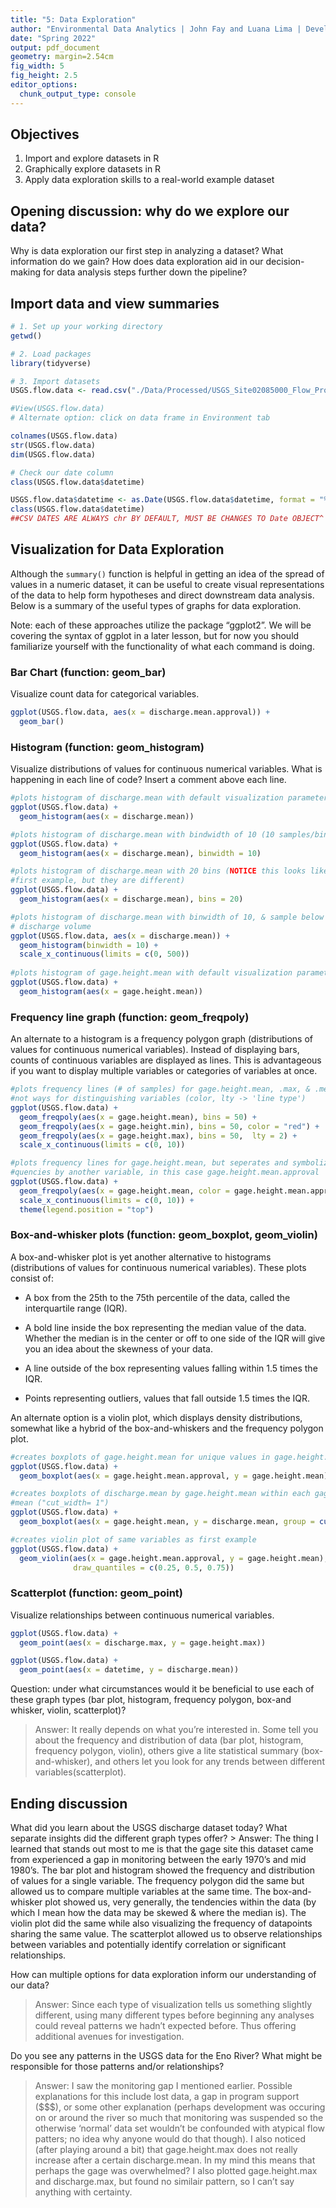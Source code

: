 ```yaml
---
title: "5: Data Exploration"
author: "Environmental Data Analytics | John Fay and Luana Lima | Developed by Kateri Salk"
date: "Spring 2022"
output: pdf_document
geometry: margin=2.54cm
fig_width: 5
fig_height: 2.5
editor_options: 
  chunk_output_type: console
---
```


## Objectives
1. Import and explore datasets in R
2. Graphically explore datasets in R
3. Apply data exploration skills to a real-world example dataset

## Opening discussion: why do we explore our data?

Why is data exploration our first step in analyzing a dataset? What information do we gain? How does data exploration aid in our decision-making for data analysis steps further down the pipeline?

## Import data and view summaries

```r
# 1. Set up your working directory
getwd()

# 2. Load packages
library(tidyverse)

# 3. Import datasets
USGS.flow.data <- read.csv("./Data/Processed/USGS_Site02085000_Flow_Processed.csv")

#View(USGS.flow.data)
# Alternate option: click on data frame in Environment tab

colnames(USGS.flow.data)
str(USGS.flow.data)
dim(USGS.flow.data)

# Check our date column
class(USGS.flow.data$datetime)

USGS.flow.data$datetime <- as.Date(USGS.flow.data$datetime, format = "%Y-%m-%d") 
class(USGS.flow.data$datetime)
##CSV DATES ARE ALWAYS chr BY DEFAULT, MUST BE CHANGES TO Date OBJECT^

```


## Visualization for Data Exploration

Although the `summary()` function is helpful in getting an idea of the spread of values in a numeric dataset, it can be useful to create visual representations of the data to help form hypotheses and direct downstream data analysis. Below is a summary of the useful types of graphs for data exploration.

Note: each of these approaches utilize the package "ggplot2". We will be covering the syntax of ggplot in a later lesson, but for now you should familiarize yourself with the functionality of what each command is doing.

### Bar Chart (function: geom_bar)

Visualize count data for categorical variables. 

```r
ggplot(USGS.flow.data, aes(x = discharge.mean.approval)) +
  geom_bar()
```

### Histogram (function: geom_histogram)

Visualize distributions of values for continuous numerical variables. What is happening in each line of code? Insert a comment above each line.

```r
#plots histogram of discharge.mean with default visualization parameters
ggplot(USGS.flow.data) +
  geom_histogram(aes(x = discharge.mean))

#plots histogram of discharge.mean with bindwidth of 10 (10 samples/bin)
ggplot(USGS.flow.data) +
  geom_histogram(aes(x = discharge.mean), binwidth = 10)

#plots histogram of discharge.mean with 20 bins (NOTICE this looks like the 
#first example, but they are different)
ggplot(USGS.flow.data) +
  geom_histogram(aes(x = discharge.mean), bins = 20)

#plots histogram of discharge.mean with binwidth of 10, & sample below 500 mean
# discharge volume
ggplot(USGS.flow.data, aes(x = discharge.mean)) +
  geom_histogram(binwidth = 10) + 
  scale_x_continuous(limits = c(0, 500))
  
#plots histogram of gage.height.mean with default visualization parameters
ggplot(USGS.flow.data) +
  geom_histogram(aes(x = gage.height.mean))

```
### Frequency line graph (function: geom_freqpoly)

An alternate to a histogram is a frequency polygon graph (distributions of values for continuous numerical variables). Instead of displaying bars,  counts of continuous variables are displayed as lines. This is advantageous if you want to display multiple variables or categories of variables at once.

```r
#plots frequency lines (# of samples) for gage.height.mean, .max, & .mean each
#not ways for distinguishing variables (color, lty -> 'line type')
ggplot(USGS.flow.data) +
  geom_freqpoly(aes(x = gage.height.mean), bins = 50) +
  geom_freqpoly(aes(x = gage.height.min), bins = 50, color = "red") +
  geom_freqpoly(aes(x = gage.height.max), bins = 50,  lty = 2) +
  scale_x_continuous(limits = c(0, 10))

#plots frequency lines for gage.height.mean, but seperates and symbolizes fre-
#quencies by another variable, in this case gage.height.mean.approval
ggplot(USGS.flow.data) +
  geom_freqpoly(aes(x = gage.height.mean, color = gage.height.mean.approval), bins = 50) +
  scale_x_continuous(limits = c(0, 10)) +
  theme(legend.position = "top")

```
### Box-and-whisker plots (function: geom_boxplot, geom_violin)

A box-and-whisker plot is yet another alternative to histograms (distributions of values for continuous numerical variables). These plots consist of: 

* A box from the 25th to the 75th percentile of the data, called the interquartile range (IQR).

* A bold line inside the box representing the median value of the data. Whether the median is in the center or off to one side of the IQR will give you an idea about the skewness of your data.

* A line outside of the box representing values falling within 1.5 times the IQR. 

* Points representing outliers, values that fall outside 1.5 times the IQR. 

An alternate option is a violin plot, which displays density distributions, somewhat like a hybrid of the box-and-whiskers and the frequency polygon plot.

```r
#creates boxplots of gage.height.mean for unique values in gage.height.mean.approval
ggplot(USGS.flow.data) +
  geom_boxplot(aes(x = gage.height.mean.approval, y = gage.height.mean))

#creates boxplots of discharge.mean by gage.height.mean within each gage.height.
#mean ("cut_width= 1")
ggplot(USGS.flow.data) +
  geom_boxplot(aes(x = gage.height.mean, y = discharge.mean, group = cut_width(gage.height.mean, 1)))

#creates violin plot of same variables as first example
ggplot(USGS.flow.data) +
  geom_violin(aes(x = gage.height.mean.approval, y = gage.height.mean), 
              draw_quantiles = c(0.25, 0.5, 0.75))
```

### Scatterplot (function: geom_point)
Visualize relationships between continuous numerical variables.

```r
ggplot(USGS.flow.data) +
  geom_point(aes(x = discharge.max, y = gage.height.max))

ggplot(USGS.flow.data) +
  geom_point(aes(x = datetime, y = discharge.mean))
```

Question: under what circumstances would it be beneficial to use each of these graph types (bar plot, histogram, frequency polygon, box-and whisker, violin, scatterplot)?

> Answer: It really depends on what you're interested in. Some tell you about the frequency and distribution of data (bar plot, histogram, frequency polygon, violin), others give a lite statistical summary (box-and-whisker), and others let you look for any trends between different variables(scatterplot). 

## Ending discussion

What did you learn about the USGS discharge dataset today? What separate insights did the different graph types offer?
> Answer: The thing I learned that stands out most to me is that the gage site this dataset came from experienced a gap in monitoring between the early 1970's and mid 1980's. The bar plot and histogram showed the frequency and distribution of values for a single variable. The frequency polygon did the same but allowed us to compare multiple variables at the same time. The box-and-whisker plot showed us, very generally, the tendencies within the data (by which I mean how the data may be skewed & where the median is). The violin plot did the same while also visualizing the frequency of datapoints sharing the same value. The scatterplot allowed us to observe relationships between variables and potentially identify correlation or significant relationships.


How can multiple options for data exploration inform our understanding of our data?

> Answer: Since each type of visualization tells us something slightly different, using many different types before beginning any analyses could reveal patterns we hadn't expected before. Thus offering additional avenues for investigation. 


Do you see any patterns in the USGS data for the Eno River? What might be responsible for those patterns and/or relationships?

> Answer: I saw the monitoring gap I mentioned earlier. Possible explanations for this include lost data, a gap in program support ($$$), or some other explanation (perhaps development was occuring on or around the river so much that monitoring was suspended so the otherwise 'normal' data set wouldn't be confounded with atypical flow patters; no idea why anyone would do that though). I also noticed (after playing around a bit) that gage.height.max does not really increase after a certain discharge.mean. In my mind this means that perhaps the gage was overwhelmed? I also plotted gage.height.max and discharge.max, but found no similair pattern, so I can't say anything with certainty. 


